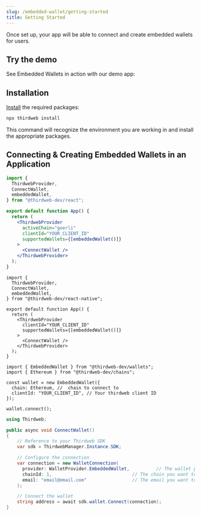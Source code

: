 ```yaml
---
slug: /embedded-wallet/getting-started
title: Getting Started
---
```



Once set up, your app will be able to connect and create embedded wallets for users.

## Try the demo

See Embedded Wallets in action with our demo app:

<div className="col col--12" style={{ marginTop: 8 }}>
  <QuickstartCard
    name="Embedded Wallet Demo"
    link="https://github.com/thirdweb-example/catattacknft"
    image="/assets/wallets/embedded-wallet.svg"
  />
</div>

## Installation

[Install](/cli/install) the required packages:

```bash
npx thirdweb install
```

This command will recognize the environment you are working in and install the appropriate packages.

## Connecting & Creating Embedded Wallets in an Application

<Tabs>
  <TabItem value="react" label="React">
        <div>

```jsx
import {
  ThirdwebProvider,
  ConnectWallet,
  embeddedWallet,
} from "@thirdweb-dev/react";

export default function App() {
  return (
    <ThirdwebProvider
      activeChain="goerli"
      clientId="YOUR_CLIENT_ID"
      supportedWallets={[embeddedWallet()]}
    >
      <ConnectWallet />
    </ThirdwebProvider>
  );
}
```

</div>
  </TabItem>
  <TabItem value="react-native" label="React Native">
  <div>

```tsx
import {
  ThirdwebProvider,
  ConnectWallet,
  embeddedWallet,
} from "@thirdweb-dev/react-native";

export default function App() {
  return (
    <ThirdwebProvider
      clientId="YOUR_CLIENT_ID"
      supportedWallets={[embeddedWallet()]}
    >
      <ConnectWallet />
    </ThirdwebProvider>
  );
}
```

</div>
  </TabItem>
  <TabItem value="typescript" label="TypeScript">
    <div>

```tsx
import { EmbeddedWallet } from "@thirdweb-dev/wallets";
import { Ethereum } from "@thirdweb-dev/chains";

const wallet = new EmbeddedWallet({
  chain: Ethereum, //  chain to connect to
  clientId: "YOUR_CLIENT_ID", // Your thirdweb client ID
});

wallet.connect();
```

</div>

  </TabItem>
  <TabItem value="unity" label="Unity">
    <div>

```c#
using Thirdweb;

public async void ConnectWallet()
{
    // Reference to your Thirdweb SDK
    var sdk = ThirdwebManager.Instance.SDK;

    // Configure the connection
    var connection = new WalletConnection(
      provider: WalletProvider.EmbeddedWallet,          // The wallet provider you want to connect to (Required)
      chainId: 1,                              // The chain you want to connect to (Required)
      email: "email@email.com"                 // The email you want to authenticate with (Required)
    );

    // Connect the wallet
    string address = await sdk.wallet.Connect(connection);
}
```

</div>

  </TabItem>
</Tabs>
